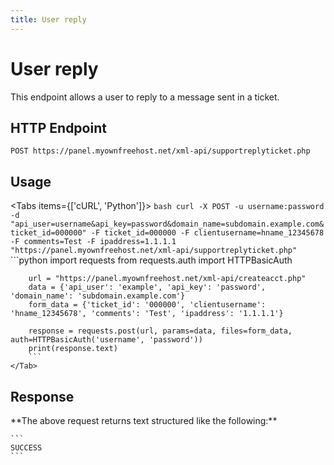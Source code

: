 ```yaml
---
title: User reply
---
```



# User reply
This endpoint allows a user to reply to a message sent in a ticket.


## HTTP Endpoint
`POST https://panel.myownfreehost.net/xml-api/supportreplyticket.php`

## Usage

<Tabs items={['cURL', 'Python']}>
    <Tab>
        ```bash
        curl -X POST -u username:password -d "api_user=username&api_key=password&domain_name=subdomain.example.com&ticket_id=000000" -F ticket_id=000000 -F clientusername=hname_12345678 -F comments=Test -F ipaddress=1.1.1.1 "https://panel.myownfreehost.net/xml-api/supportreplyticket.php"
        ```
    </Tab>
    <Tab>
        ```python
        import requests
        from requests.auth import HTTPBasicAuth

        url = "https://panel.myownfreehost.net/xml-api/createacct.php"
        data = {'api_user': 'example', 'api_key': 'password', 'domain_name': 'subdomain.example.com'}
        form_data = {'ticket_id': '000000', 'clientusername': 'hname_12345678', 'comments': 'Test', 'ipaddress': '1.1.1.1'}

        response = requests.post(url, params=data, files=form_data, auth=HTTPBasicAuth('username', 'password'))
        print(response.text)
        ```
    </Tab>
</Tabs>


## Response

<Callout emoji="💡">
    **The above request returns text structured like the following:**

    ```
    SUCCESS
    ```
</Callout>